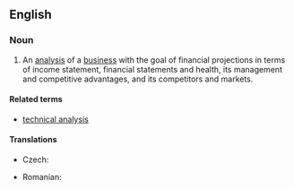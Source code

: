 ==English==
{{wikipedia}}
===Noun===
{{en-noun|-}}

# {{finance}} An [[analysis]] of a [[business]] with the goal of financial projections in terms of income statement, financial statements and health, its management and competitive advantages, and its competitors and markets.

====Related terms====
* [[technical analysis]]

====Translations====
{{trans-top|analysis}}
* Czech: {{t-|cs|fundamentální analýza|f}}
{{trans-mid}}
* Romanian: {{t|ro|analiză fundamentală}}
{{trans-bottom}}